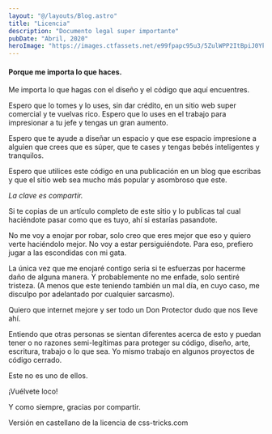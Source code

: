 ```yaml
---
layout: "@/layouts/Blog.astro"
title: "Licencia"
description: "Documento legal super importante"
pubDate: "Abril, 2020"
heroImage: "https://images.ctfassets.net/e99fpapc95u3/5ZulWPP2ItBpiJ0YkwzdyX/0480591481211dc5f3b1bcda40cedfb8/photo_2020-05-17_14-54-09.jpg?w=1280&h=956&q=90&fm=webp&bg=rgb%3Affffff"
---
```


#### Porque me importa lo que haces.

Me importa lo que hagas con el diseño y el código que aquí encuentres.

Espero que lo tomes y lo uses, sin dar crédito, en un sitio web super comercial y te vuelvas rico. Espero que lo uses en el trabajo para impresionar a tu jefe y tengas un gran aumento.

Espero que te ayude a diseñar un espacio y que ese espacio impresione a alguien que crees que es súper, que te cases y tengas bebés inteligentes y tranquilos.

Espero que utilices este código en una publicación en un blog que escribas y que el sitio web sea mucho más popular y asombroso que este.

_La clave es compartir._

Si te copias de un artículo completo de este sitio y lo publicas tal cual haciéndote pasar como que es tuyo, ahí si estarías pasandote.

No me voy a enojar por robar, solo creo que eres mejor que eso y quiero verte haciéndolo mejor. No voy a estar persiguiéndote. Para eso, prefiero jugar a las escondidas con mi gata.

La única vez que me enojaré contigo seria si te esfuerzas por hacerme daño de alguna manera. Y probablemente no me enfade, solo sentiré tristeza. (A menos que este teniendo también un mal día, en cuyo caso, me disculpo por adelantado por cualquier sarcasmo).

Quiero que internet mejore y ser todo un Don Protector dudo que nos lleve ahí.

Entiendo que otras personas se sientan diferentes acerca de esto y puedan tener o no razones semi-legítimas para proteger su código, diseño, arte, escritura, trabajo o lo que sea. Yo mismo trabajo en algunos proyectos de código cerrado.

Este no es uno de ellos.

¡Vuélvete loco!

Y como siempre, gracias por compartir.

Versión en castellano de la licencia de css-tricks.com